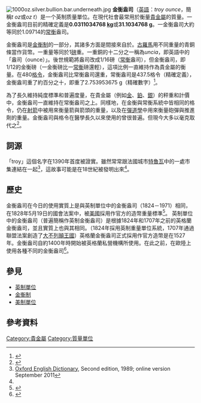 [[File:1000oz.silver.bullion.bar.underneath.jpg|thumb]]
'''金衡盎司'''（[[英語|英語]]：''troy ounce''，簡稱''t oz''或''oz t''）是一个英制质量單位。在現代社會最常用於衡量[[貴金屬|貴金屬]]的質量。一金衡盎司目前的精確定義是'''0.0311034768 [[公斤|kg]]'''或'''31.1034768 [[公克|g]]'''。一金衡盎司大約等同於1.09714的[[常衡|常衡]]盎司。

金衡盎司是[[金衡制|金衡制]]的一部分，其諸多方面是間接來自於{{link-en|羅馬貨幣|Roman currency}}。[[古羅馬|古羅馬]]用不同重量的青銅條當作貨幣。一{{link-en|重銅|aes grave}}重量等同於1[[磅|磅]]重。一重銅的十二分之一稱為''uncia''，即英語中的「盎司（ounce）」。後世規範將盎司改成1/16磅（[[常衡|常衡]]盎司），但金衡盎司，即1/12的金衡磅（一金衡磅比一[[常衡|常衡]]磅還輕），這項比例一直維持作為貴金屬的衡量。在480[[格令|格令]]，金衡盎司比常衡盎司還重，常衡盎司是437.5格令（精確定義），金衡盎司重了約百分之十，即重了2.753953675 g（精確數字）<ref>{{cite web |title = Statutory Instrument 1994 No. 2867: The Units of Measurement Regulations 1994 |url = http://www.opsi.gov.uk/si/si1994/uksi_19942867_en_1 |accessdate = 2010-01-10 |archive-date = 2009-12-08 |archive-url = https://web.archive.org/web/20091208203225/http://www.opsi.gov.uk/si/si1994/uksi_19942867_en_1 |dead-url = no }}</ref>。

為了長久維持純度標準和普遍度量，在貴金屬（例如[[金|金]]、[[鉑|鉑]]、[[銀|銀]]）的秤重和計價中，金衡盎司一直維持在常衡盎司之上。同樣地，在金衡與常衡系統中皆相同的格令，仍在[[射箭|射箭]]中被用來衡量箭與箭頭的重量，以及在[[彈道學|彈道學]]中用來衡量砲彈與推進劑的重量。金衡盎司與格令在醫學長久以來使用的{{link-en|藥衡制|apothecaries' system}}曾很普遍。但現今大多以毫克取代之<ref name="dictionary.com">{{cite web | title=Troy Ounce | url=http://dictionary.reference.com/browse/troy%20ounce | work=WordNet 3.0, Dictionary.com | publisher=Princeton University | accessdate=2008-01-10 | archive-date=2008-02-26 | archive-url=https://web.archive.org/web/20080226004653/http://dictionary.reference.com/browse/troy%20ounce | dead-url=no }}</ref>。

==詞源==

「troy」這個名字在1390年首度被證實。雖然常常跟法國城市[[特魯瓦|特魯瓦]]中的一處市集連結在一起<ref>[[Oxford_English_Dictionary|Oxford English Dictionary]], Second edition, 1989; online version September 2011</ref>，這故事可能是在18世紀被發明出來<ref name="1977zupko" />。

==歷史==
金衡盎司在今日的使用實質上是與英制單位中的金衡盎司（1824－1971）相同，在1828年5月19日的國會法案中，被[[美國|美國]]採用作官方的造幣重量標準<ref>{{cite book
| last = Hallock, Wade
| title = Outlines of the evolution of weights and measures and the metric system
| url = https://archive.org/details/outlinesofevolut00halluoft
| publisher=The Macmillan company
| year = 1906
| page = [https://archive.org/details/outlinesofevolut00halluoft/page/119 119]
}}</ref>。
英制單位中的金衡盎司（普遍簡稱作英制金衡盎司）是根據1824年和1707年之前的英格蘭金衡盎司，並且實質上也與其相同。（1824年採用英制重量單位系統，1707年通過聯盟法案創造了[[大不列顛王國|大不列顛王國]]）英格蘭金衡盎司正式採用作官方造幣是在1527年。金衡盎司自約1400年時開始被英格蘭私營機構所使用。在此之前，在歐陸上使用各種不同的金衡盎司<ref name="1977zupko">{{cite book
| last = Zupko
| first = Ronald Edward
| title = British Weights and Measures: A History from Antiquity to the Seventeenth Century
| publisher=University of Wisconsin Press
| year = 1977
| isbn = 978-0-299-07340-4
| pages = 28–9
}}</ref>。

== 參見 ==
* [[英制單位|英制單位]]
* [[金衡制|金衡制]]
* [[美制單位|美制單位]]

== 參考資料 ==
{{Reflist}}

[[Category:貴金屬|Category:貴金屬]]
[[Category:質量單位|Category:質量單位]]
